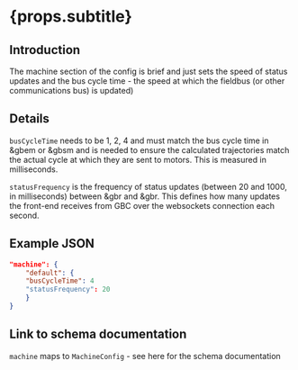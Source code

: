 
# {props.subtitle}

## Introduction

The machine section of the config is brief and just sets the speed of status updates and the bus cycle time - the speed at which the fieldbus (or other communications bus) is updated)

## Details

`busCycleTime` needs to be 1, 2, 4 and must match the bus cycle time in &gbem or &gbsm and is needed to ensure the calculated trajectories match the actual cycle at which they are sent to motors. This is measured in milliseconds.

`statusFrequency` is the frequency of status updates (between 20 and 1000, in milliseconds) between &gbr and &gbr. This defines how many updates the front-end receives from GBC over the websockets connection each second.


## Example JSON

```json
"machine": {
    "default": {
    "busCycleTime": 4
    "statusFrequency": 20
    }
}
```

## Link to schema documentation
`machine` maps to `MachineConfig` - see <Link to="/docs/gbc/schema/MachineConfig">here for the schema documentation</Link>


